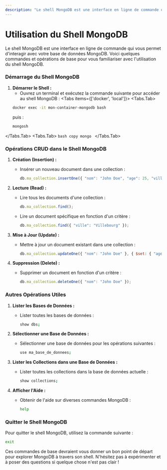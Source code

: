 ```yaml
---
description: "Le shell MongoDB est une interface en ligne de commande qui vous permet d'interagir avec votre base de données MongoDB. Voici quelques commandes et opérations de base pour vous familiariser avec l'utilisation du shell MongoDB."
---
```

 
# Utilisation du Shell MongoDB

Le shell MongoDB est une interface en ligne de commande qui vous permet d'interagir avec votre base de données MongoDB. Voici quelques commandes et opérations de base pour vous familiariser avec l'utilisation du shell MongoDB.

### Démarrage du Shell MongoDB

1. **Démarrer le Shell :**
   - Ouvrez un terminal et exécutez la commande suivante pour accéder au shell MongoDB :
<Tabs items={['docker', 'local']}>
  <Tabs.Tab>
    ```bash copy
    docker exec -it mon-container-mongodb bash
     ```
     puis :
    ```bash copy
    mongosh
     ```
  </Tabs.Tab>
  <Tabs.Tab>
    ```bash copy
     mongo
     ```
</Tabs.Tab>
</Tabs>

### Opérations CRUD dans le Shell MongoDB

1. **Création (Insertion) :**
   - Insérer un nouveau document dans une collection :
     ```javascript copy
     db.ma_collection.insertOne({ "nom": "John Doe", "age": 25, "ville": "Villebourg" });
     ```

2. **Lecture (Read) :**
   - Lire tous les documents d'une collection :
     ```javascript copy
     db.ma_collection.find();
     ```

   - Lire un document spécifique en fonction d'un critère :
     ```javascript copy
     db.ma_collection.find({ "ville": "Villebourg" });
     ```

3. **Mise à Jour (Update) :**
   - Mettre à jour un document existant dans une collection :
     ```javascript copy
     db.ma_collection.updateOne({ "nom": "John Doe" }, { $set: { "age": 26 } });
     ```

4. **Suppression (Delete) :**
   - Supprimer un document en fonction d'un critère :
     ```javascript copy
     db.ma_collection.deleteOne({ "nom": "John Doe" });
     ```

### Autres Opérations Utiles

1. **Lister les Bases de Données :**
   - Lister toutes les bases de données :
     ```bash copy
     show dbs;
     ```

2. **Sélectionner une Base de Données :**
   - Sélectionner une base de données pour les opérations suivantes :
     ```bash copy
     use ma_base_de_donnees;
     ```

3. **Lister les Collections dans une Base de Données :**
   - Lister toutes les collections dans la base de données actuelle :
     ```bash copy
     show collections;
     ```

4. **Afficher l'Aide :**
   - Obtenir de l'aide sur diverses commandes MongoDB :
     ```bash copy
     help
     ```

### Quitter le Shell MongoDB

Pour quitter le shell MongoDB, utilisez la commande suivante :

```bash copy
exit
```

Ces commandes de base devraient vous donner un bon point de départ pour explorer MongoDB à travers son shell. N'hésitez pas à expérimenter et à poser des questions si quelque chose n'est pas clair !